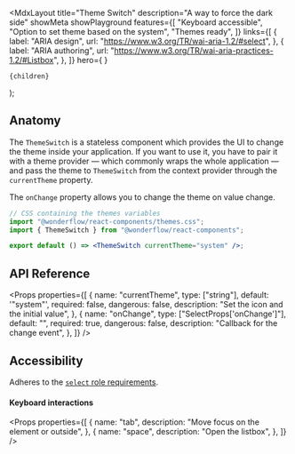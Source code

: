 
  <MdxLayout
    title="Theme Switch"
    description="A way to force the dark side"
    showMeta
    showPlayground
    features={[
      "Keyboard accessible",
      "Option to set theme based on the system",
      "Themes ready",
    ]}
    links={[
      {
        label: "ARIA design",
        url: "https://www.w3.org/TR/wai-aria-1.2/#select",
      },
      {
        label: "ARIA authoring",
        url: "https://www.w3.org/TR/wai-aria-practices-1.2/#Listbox",
      },
    ]}
    hero={
      <LiveArea direction="row" horizontalAlign="center" fill={false}>
        <ThemeSwitcher />
      </LiveArea>
    }
  >
    {children}
  </MdxLayout>
);

## Anatomy

The `ThemeSwitch` is a stateless component which provides the UI to change the theme inside your application. If you want to use it, you have to pair it with a theme provider — which commonly wraps the whole application — and pass the theme to `ThemeSwitch` from the context provider through the `currentTheme` property.

The `onChange` property allows you to change the theme on value change.

```jsx highlight=2,3,5
// CSS containing the themes variables
import "@wonderflow/react-components/themes.css";
import { ThemeSwitch } from "@wonderflow/react-components";

export default () => <ThemeSwitch currentTheme="system" />;
```

## API Reference

<Props
  properties={[
    {
      name: "currentTheme",
      type: ["string"],
      default: '"system"',
      required: false,
      dangerous: false,
      description: "Set the icon and the initial value",
    },
    {
      name: "onChange",
      type: ["SelectProps['onChange']"],
      default: "",
      required: true,
      dangerous: false,
      description: "Callback for the change event",
    },
  ]}
/>

## Accessibility

Adheres to the [`select` role requirements](https://www.w3.org/TR/wai-aria-1.2/#select).

#### Keyboard interactions

<Props
  properties={[
    {
      name: "tab",
      description: "Move focus on the element or outside",
    },
    {
      name: "space",
      description: "Open the listbox",
    },
  ]}
/>

